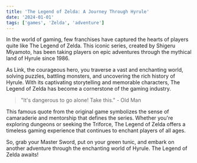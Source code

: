 ```yaml
---
title: 'The Legend of Zelda: A Journey Through Hyrule'
date: '2024-01-01'
tags: ['games', 'Zelda', 'adventure']
---
```


In the world of gaming, few franchises have captured the hearts of players quite like The Legend of Zelda. This iconic series, created by Shigeru Miyamoto, has been taking players on epic adventures through the mythical land of Hyrule since 1986.

As Link, the courageous hero, you traverse a vast and enchanting world, solving puzzles, battling monsters, and uncovering the rich history of Hyrule. With its captivating storytelling and memorable characters, The Legend of Zelda has become a cornerstone of the gaming industry.

> "It's dangerous to go alone! Take this." - Old Man

This famous quote from the original game symbolizes the sense of camaraderie and mentorship that defines the series. Whether you're exploring dungeons or seeking the Triforce, The Legend of Zelda offers a timeless gaming experience that continues to enchant players of all ages.

So, grab your Master Sword, put on your green tunic, and embark on another adventure through the enchanting world of Hyrule. The Legend of Zelda awaits!
